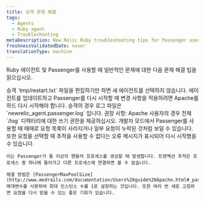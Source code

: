 ```yaml
---
title: 승객 문제 해결
tags:
  - Agents
  - Ruby agent
  - Troubleshooting
metaDescription: New Relic Ruby troubleshooting tips for Passenger users.
freshnessValidatedDate: never
translationType: machine
---
```


Ruby 에이전트 및 Passenger를 사용할 때 일반적인 문제에 대한 다음 문제 해결 팁을 읽으십시오.

<CollapserGroup>
  <Collapser id="agent" title="에이전트 다시 시작">
    승객 `tmp/restart.txt` 파일을 편집하기만 하면 새 에이전트를 선택하지 않습니다. 에이전트를 업데이트하고 Passenger를 다시 시작할 때 변경 사항을 적용하려면 Apache를 하드 다시 시작해야 합니다.
  </Collapser>

  <Collapser id="logs" title="누락된 로그 파일">
    승객의 경우 로그 파일은 `newrelic_agent.passenger.log` 입니다. 권장 사항: Apache 사용자의 경우 전체 `/log` 디렉터리에 대한 쓰기 권한을 제공하십시오.
  </Collapser>

  <Collapser id="developer_mode" title="개발자 모드">
    개발자 모드에서 Passenger를 사용할 때 때때로 요청 목록이 사라지거나 일부 요청이 누락된 것처럼 보일 수 있습니다. 또한 요청을 선택할 때 추적을 사용할 수 없다는 오류 메시지가 표시되어 다시 시작했을 수 있습니다.

    이는 Passenger가 둘 이상의 핸들러 프로세스를 생성할 때 발생합니다. 트랜잭션 추적은 프로세스 중 하나에 들어가고 다른 프로세스에 연결하면 볼 수 없습니다.

    해결 방법은 [PassengerMaxPoolSize](http://www.modrails.com/documentation/Users%20guide%20Apache.html#_passengermaxpoolsize_lt_integer_gt) 매개변수를 사용하여 최대 인스턴스 수를 1로 설정하는 것입니다. 또한 여러 번 새로 고침하면 요청을 다시 받을 수 있는 좋은 기회가 있습니다.
  </Collapser>
</CollapserGroup>